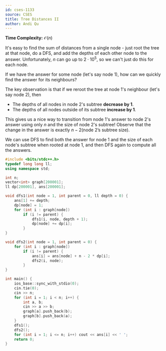 ```yaml
---
id: cses-1133
source: CSES
title: Tree Distances II
author: Andi Qu
---
```


**Time Complexity:** $\mathcal O(n)$

It's easy to find the sum of distances from a single node - just root the tree
at that node, do a DFS, and add the depths of each other node to the answer.
Unfortunately, $n$ can go up to $2 \cdot 10^5$, so we can't just do this for
each node.

If we have the answer for some node (let's say node 1), how can we quickly find
the answer for its neighbours?

The key observation is that if we reroot the tree at node 1's neighbour (let's
say node 2), then

- The depths of all nodes in node 2's subtree **decrease by 1**.
- The depths of all nodes outside of its subtree **increase by 1**.

This gives us a nice way to transition from node 1's answer to node 2's answer
using only $n$ and the size of node 2's subtree! Observe that the change in the
answer is exactly $n - 2(\text{node 2's subtree size})$.

We can use DFS to find both the answer for node 1 and the size of each node's
subtree when rooted at node 1, and then DFS again to compute all the answers.

<LanguageSection>
<CPPSection>

```cpp
#include <bits/stdc++.h>
typedef long long ll;
using namespace std;

int n;
vector<int> graph[200001];
ll dp[200001], ans[200001];

void dfs1(int node = 1, int parent = 0, ll depth = 0) {
	ans[1] += depth;
	dp[node] = 1;
	for (int i : graph[node])
		if (i != parent) {
			dfs1(i, node, depth + 1);
			dp[node] += dp[i];
		}
}

void dfs2(int node = 1, int parent = 0) {
	for (int i : graph[node])
		if (i != parent) {
			ans[i] = ans[node] + n - 2 * dp[i];
			dfs2(i, node);
		}
}

int main() {
	ios_base::sync_with_stdio(0);
	cin.tie(0);
	cin >> n;
	for (int i = 1; i < n; i++) {
		int a, b;
		cin >> a >> b;
		graph[a].push_back(b);
		graph[b].push_back(a);
	}
	dfs1();
	dfs2();
	for (int i = 1; i <= n; i++) cout << ans[i] << ' ';
	return 0;
}
```

</CPPSection>
</LanguageSection>
